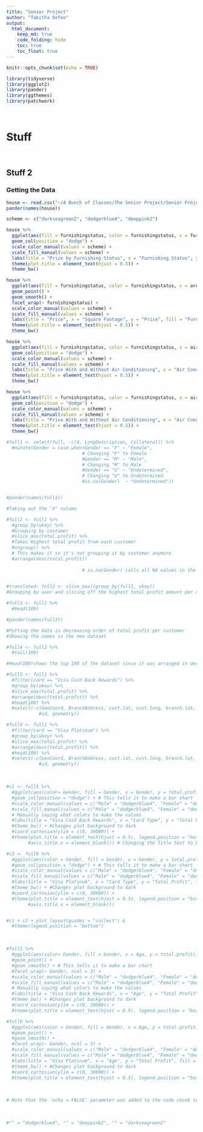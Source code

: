 ```yaml
---
title: "Senior Project"
author: "Tabitha Defee"
output:
  html_document:
    keep_md: true
    code_folding: hide
    toc: true
    toc_float: true
---
```


```r
knitr::opts_chunk$set(echo = TRUE)
```

```r
library(tidyverse)
library(ggplot2)
library(pander)
library(ggthemes)
library(patchwork)
```

</br>

# Stuff {.tabset .tabset-pills .tabset-fade}

</br>

## Stuff 2

### Getting the Data

```r
house <- read.csv("~/A Bunch of Classes/The Senior Project/Senior Project/Housing.csv")
pander(names(house))

scheme <- c("darkseagreen2", "dodgerblue4", "deeppink2")
```

```r
house %>% 
  ggplot(aes(fill = furnishingstatus, color = furnishingstatus, x = furnishingstatus, y = price)) +
  geom_col(position = "dodge") +
  scale_color_manual(values = scheme) +
  scale_fill_manual(values = scheme) +
  labs(title = "Price by Furnishing Status", x = "Furnishing Status", y = "Price", fill = "Furnishing Status", color = "Furnishing Status") +
  theme(plot.title = element_text(hjust = 0.5)) +
  theme_bw()
```

```r
house %>% 
  ggplot(aes(fill = furnishingstatus, color = furnishingstatus, x = area, y = price)) +
  geom_point() +
  geom_smooth() +
  facet_wrap(~ furnishingstatus) +
  scale_color_manual(values = scheme) +
  scale_fill_manual(values = scheme) +
  labs(title = "Price", x = "Square Footage", y = "Price", fill = "Furnishing Status", color = "Furnishing Status") +
  theme(plot.title = element_text(hjust = 0.5)) +
  theme_bw()
```

```r
house %>% 
  ggplot(aes(fill = furnishingstatus, color = furnishingstatus, x = airconditioning, y = price)) +
  geom_col(position = "dodge") +
  scale_color_manual(values = scheme) +
  scale_fill_manual(values = scheme) +
  labs(title = "Price With and Without Air Conditioning", x = "Air Conditioning", y = "Price", fill = "Furnishing Status", color = "Furnishing Status") +
  theme(plot.title = element_text(hjust = 0.5)) +
  theme_bw()
```

```r
house %>% 
  ggplot(aes(fill = furnishingstatus, color = furnishingstatus, x = airconditioning, y = price)) +
  geom_col(position = "dodge") +
  scale_color_manual(values = scheme) +
  scale_fill_manual(values = scheme) +
  labs(title = "Price With and Without Air Conditioning", x = "Air Conditioning", y = "Price", fill = "Furnishing Status", color = "Furnishing Status") +
  theme(plot.title = element_text(hjust = 0.5)) +
  theme_bw()
```


```r
#full1 <- select(full, -c(X, LongDescription, Collateral)) %>%
  #mutate(Gender = case_when(Gender == "F" ~ "Female",
                            # Changing "F" to Female
                            #Gender == "M" ~ "Male",
                            # Changing "M" to Male
                            #Gender == "U" ~ "Undetermined", 
                            # Changing "U" to Undetermined
                            #is.na(Gender)  ~ "Undetermined"))


#pander(names(full1))

#Taking out the "X" column
```

```r
#full2 <- full1 %>% 
  #group_by(ukey) %>% 
  #Grouping by customer
  #slice_max(total.profit) %>%
  #Takes Highest total profit from each customer
  #ungroup() %>%
  # This makes it so it's not grouping it by customer anymore
  #arrange(desc(total.profit)) 
  
                            # is.na(Gender) calls all NA values in the Gender Column and then it's set to Undetermined
  

#translated: full2 <- slice_max((group_by(full1, ukey))
#Grouping by user and slicing off the highest total profit amount per customer
```

```r
#full3 <- full2 %>% 
  #head(100)

#pander(names(full3))

#Putting the data in decreasing order of total profit per customer
#Showing the names in the new dataset
```

```r
#full4 <- full2 %>% 
  #tail(100)

#Head(100)shows the top 100 of the dataset since it was arranged in decreasing order of total profit, it shows top most profitable customers
```

```r
#full5 <- full1 %>%
  #filter(card == "Visa Cash Back Rewards") %>%
  #group_by(ukey) %>%
  #slice_max(total.profit) %>%
  #arrange(desc(total.profit)) %>%
  #head(100) %>%
  #select(-c(GeoCoord, BranchAddress, cust.lat, cust.long, branch.lat, branch.long,
            #id, geometry))

#full6 <- full1 %>%
  #filter(card == "Visa Platinum") %>%
  #group_by(ukey) %>%
  #slice_max(total.profit) %>%
  #arrange(desc(total.profit)) %>%
  #head(100) %>%
  #select(-c(GeoCoord, BranchAddress, cust.lat, cust.long, branch.lat, branch.long,
            #id, geometry))
```

</br>

```R
#c1 <- full5 %>% 
  #ggplot(aes(color= Gender, fill = Gender, x = Gender, y = total.profit)) + #Initial graph code
  #geom_col(position = "dodge") + # This tells it to make a bar chart
  #scale_color_manual(values = c("Male" = "dodgerblue4", "Female" = "deeppink2", "Undetermined" = "darkseagreen2")) +
  #scale_fill_manual(values = c("Male" = "dodgerblue4", "Female" = "deeppink2", "Undetermined" = "darkseagreen2")) +
  # Manually saying what colors to make the values
  #labs(title = "Visa Cash Back Rewards", x = "Card Type", y = "Total Profit", fill = "Gender", color = "Gender") + # Changing the labels on the plot
  #theme_bw() + #Changes plot background to dark
  #coord_cartesian(ylim = c(0, 30000)) +
  #theme(plot.title = element_text(hjust = 0.5), legend.position = "bottom",
        #axis.title.x = element_blank()) # Changing the Title text to be centered

#c2 <- full6 %>% 
  #ggplot(aes(color = Gender, fill = Gender, x = Gender, y = total.profit)) + #Initial graph code
  #geom_col(position = "dodge") + # This tells it to make a bar chart
  #scale_color_manual(values = c("Male" = "dodgerblue4", "Female" = "deeppink2", "Undetermined" = "darkseagreen2")) +
  #scale_fill_manual(values = c("Male" = "dodgerblue4", "Female" = "deeppink2", "Undetermined" = "darkseagreen2")) + # Manually saying what colors to make the values
  #labs(title = "Visa Platinum", x = "Card Type", y = "Total Profit", fill = "Gender", color = "Gender") + # Changing the labels on the plot
  #theme_bw() + #Changes plot background to dark
  #coord_cartesian(ylim = c(0, 30000)) +
  #theme(plot.title = element_text(hjust = 0.5), legend.position = "bottom",
        #axis.title.x = element_blank())


#c1 + c2 + plot_layout(guides = "collect") &
  #theme(legend.position = "bottom")
```

</br>

```R
#full5 %>% 
  #ggplot(aes(color= Gender, fill = Gender, x = Age, y = total.profit)) + #Initial graph code
  #geom_point() +
  #geom_smooth() + # This tells it to make a bar chart
  #facet_wrap(~ Gender, ncol = 3) +
  #scale_color_manual(values = c("Male" = "dodgerblue4", "Female" = "deeppink2", "Undetermined" = "darkseagreen2")) +
  #scale_fill_manual(values = c("Male" = "dodgerblue4", "Female" = "deeppink2", "Undetermined" = "darkseagreen2")) +
  # Manually saying what colors to make the values
  #labs(title = "Visa Cash Back Rewards", x = "Age", y = "Total Profit", fill = "Gender", color = "Gender") + # Changing the labels on the plot
  #theme_bw() + #Changes plot background to dark
  #coord_cartesian(ylim = c(0, 30000)) +
  #theme(plot.title = element_text(hjust = 0.5), legend.position = "bottom") # Changing the Title text to be centered

#full6 %>% 
  #ggplot(aes(color = Gender, fill = Gender, x = Age, y = total.profit)) + #Initial graph code
  #geom_point() +
  #geom_smooth() +
  #facet_wrap(~ Gender, ncol = 3) +
  #scale_color_manual(values = c("Male" = "dodgerblue4", "Female" = "deeppink2", "Undetermined" = "darkseagreen2")) +
  #scale_fill_manual(values = c("Male" = "dodgerblue4", "Female" = "deeppink2", "Undetermined" = "darkseagreen2")) + # Manually saying what colors to make the values
  #labs(title = "Visa Platinum", x = "Age", y = "Total Profit", fill = "Gender", color = "Gender") + # Changing the labels on the plot
  #theme_bw() + #Changes plot background to dark
  #coord_cartesian(ylim = c(0, 30000)) +
  #theme(plot.title = element_text(hjust = 0.5), legend.position = "bottom")
```

</br>

```r
# Note that the `echo = FALSE` parameter was added to the code chunk to prevent printing of the R code that generated the plot.
```

</br>

```r
#"" = "dodgerblue4", "" = "deeppink2", "" = "darkseagreen2"
```

